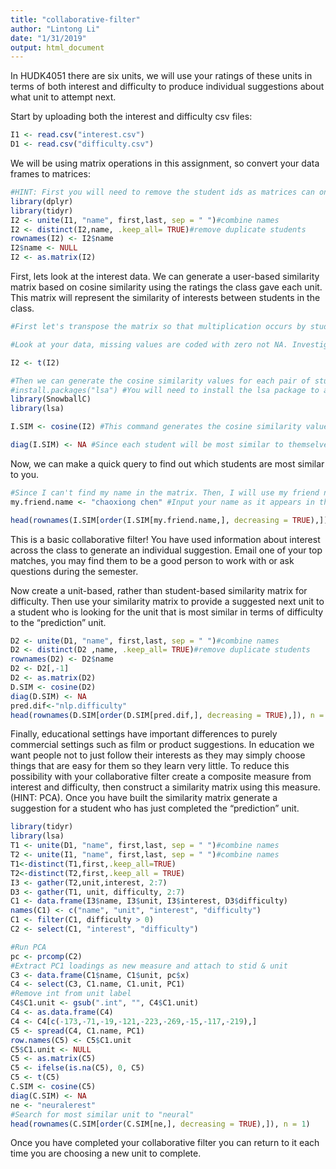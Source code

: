 ```yaml
---
title: "collaborative-filter"
author: "Lintong Li"
date: "1/31/2019"
output: html_document
---
```


In HUDK4051 there are six units, we will use your ratings of these units in terms of both interest and difficulty to produce individual suggestions about what unit to attempt next.

Start by uploading both the interest and difficulty csv files:
```r
I1 <- read.csv("interest.csv")
D1 <- read.csv("difficulty.csv") 

```

We will be using matrix operations in this assignment, so convert your data frames to matrices:
```r
#HINT: First you will need to remove the student ids as matrices can only contain one data type. You will then need to rename your row names with the student ids.
library(dplyr)
library(tidyr)
I2 <- unite(I1, "name", first,last, sep = " ")#combine names
I2 <- distinct(I2,name, .keep_all= TRUE)#remove duplicate students
rownames(I2) <- I2$name
I2$name <- NULL
I2 <- as.matrix(I2)
```

First, lets look at the interest data. We can generate a user-based similarity matrix based on cosine similarity using the ratings the class gave each unit. This matrix will represent the similarity of interests between students in the class.
```r
#First let's transpose the matrix so that multiplication occurs by students rather than units.

#Look at your data, missing values are coded with zero not NA. Investigate cosine similarity and decide whether your missing values should be coded with zeros or NAs. Explain your choice.

I2 <- t(I2)

#Then we can generate the cosine similarity values for each pair of students
#install.packages("lsa") #You will need to install the lsa package to access the cosine command.
library(SnowballC)
library(lsa)

I.SIM <- cosine(I2) #This command generates the cosine similarity values as a new matrix. Click on I.SIM in the Global Environment pane to see what it looks like.

diag(I.SIM) <- NA #Since each student will be most similar to themselves we want to remove that information
```

Now, we can make a quick query to find out which students are most similar to you. 
```r
#Since I can't find my name in the matrix. Then, I will use my friend name to take the test.
my.friend.name <- "chaoxiong chen" #Input your name as it appears in the data set

head(rownames(I.SIM[order(I.SIM[my.friend.name,], decreasing = TRUE),]), n = 3) #This code orders the column of the matrix corresponding to your UNI according to similarity and returns the top two UNI ids for the students who's interests are most similar to yours
```

This is a basic collaborative filter! You have used information about interest across the class to generate an individual suggestion. Email one of your top matches, you may find them to be a good person to work with or ask questions during the semester.

Now create a unit-based, rather than student-based similarity matrix for difficulty. Then use your similarity matrix to provide a suggested next unit to a student who is looking for the unit that is most similar in terms of difficulty to the "prediction" unit. 
```r
D2 <- unite(D1, "name", first,last, sep = " ")#combine names
D2 <- distinct(D2 ,name, .keep_all= TRUE)#remove duplicate students
rownames(D2) <- D2$name
D2 <- D2[,-1]
D2 <- as.matrix(D2)
D.SIM <- cosine(D2)
diag(D.SIM) <- NA
pred.dif<-"nlp.difficulty"
head(rownames(D.SIM[order(D.SIM[pred.dif,], decreasing = TRUE),]), n = 1) 
```

Finally, educational settings have important differences to purely commercial settings such as film or product suggestions. In education we want people not to just follow their interests as they may simply choose things that are easy for them so they learn very little. To reduce this possibility with your collaborative filter create a composite measure from interest and difficulty, then construct a similarity matrix using this measure. (HINT: PCA). Once you have built the similarity matrix generate a suggestion for a student who has just completed the "prediction" unit.

```r
library(tidyr)
library(lsa)
T1 <- unite(D1, "name", first,last, sep = " ")#combine names
T2 <- unite(I1, "name", first,last, sep = " ")#combine names
T1<-distinct(T1,first,.keep_all=TRUE)
T2<-distinct(T2,first,.keep_all = TRUE)
I3 <- gather(T2,unit,interest, 2:7)
D3 <- gather(T1, unit, difficulty, 2:7)
C1 <- data.frame(I3$name, I3$unit, I3$interest, D3$difficulty)
names(C1) <- c("name", "unit", "interest", "difficulty")
C1 <- filter(C1, difficulty > 0)
C2 <- select(C1, "interest", "difficulty")

#Run PCA
pc <- prcomp(C2)
#Extract PC1 loadings as new measure and attach to stid & unit
C3 <- data.frame(C1$name, C1$unit, pc$x)
C4 <- select(C3, C1.name, C1.unit, PC1)
#Remove int from unit label
C4$C1.unit <- gsub(".int", "", C4$C1.unit)
C4 <- as.data.frame(C4)
C4 <- C4[c(-173,-71,-19,-121,-223,-269,-15,-117,-219),]
C5 <- spread(C4, C1.name, PC1)
row.names(C5) <- C5$C1.unit
C5$C1.unit <- NULL
C5 <- as.matrix(C5)
C5 <- ifelse(is.na(C5), 0, C5)
C5 <- t(C5)
C.SIM <- cosine(C5)
diag(C.SIM) <- NA
ne <- "neuralerest"
#Search for most similar unit to "neural"
head(rownames(C.SIM[order(C.SIM[ne,], decreasing = TRUE),]), n = 1)

```

Once you have completed your collaborative filter you can return to it each time you are choosing a new unit to complete.
